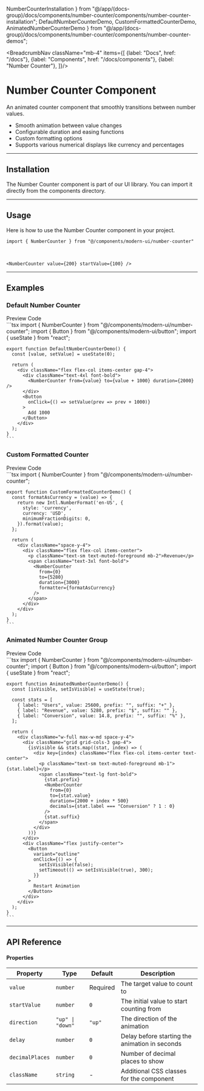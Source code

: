   NumberCounterInstallation 
} from "@/app/(docs-group)/docs/components/number-counter/components/number-counter-installation";
  DefaultNumberCounterDemo,
  CustomFormattedCounterDemo,
  AnimatedNumberCounterDemo
} from "@/app/(docs-group)/docs/components/number-counter/components/number-counter-demos";

<BreadcrumbNav className="mb-4" items={[
  {label: "Docs", href: "/docs"},
  {label: "Components", href: "/docs/components"},
  {label: "Number Counter"},
]}/>

<PreviewNumberCounter/>

# Number Counter Component

An animated counter component that smoothly transitions between number values.

- Smooth animation between value changes
- Configurable duration and easing functions
- Custom formatting options
- Supports various numerical displays like currency and percentages

---

## Installation

The Number Counter component is part of our UI library. You can import it directly from the components directory.

<NumberCounterInstallation/>

---

## Usage

Here is how to use the Number Counter component in your project.

```tsx
import { NumberCounter } from "@/components/modern-ui/number-counter"
```

<br/>

```tsx
<NumberCounter value={200} startValue={100} />
```

---

## Examples

### Default Number Counter

<Tabs defaultValue="preview">
  <TabsList>
    <TabsTrigger value="preview">Preview</TabsTrigger>
    <TabsTrigger value="code">Code</TabsTrigger>
  </TabsList>
  <TabsContent value="preview" className="p-6 border rounded-md mt-2 relative min-h-[200px]">
    <div className="absolute inset-0 bg-[radial-gradient(#80808080_1px,transparent_1px)] [background-size:16px_16px] opacity-50 "></div>
    <div className="flex justify-center items-center h-full z-10 relative min-h-[200px] not-prose">
      <DefaultNumberCounterDemo />
    </div>
  </TabsContent>
  <TabsContent value="code">
    ```tsx
    import { NumberCounter } from "@/components/modern-ui/number-counter";
    import { Button } from "@/components/modern-ui/button";
    import { useState } from "react";

    export function DefaultNumberCounterDemo() {
      const [value, setValue] = useState(0);
      
      return (
        <div className="flex flex-col items-center gap-4">
          <div className="text-4xl font-bold">
            <NumberCounter from={value} to={value + 1000} duration={2000} />
          </div>
          <Button 
            onClick={() => setValue(prev => prev + 1000)}
          >
            Add 1000
          </Button>
        </div>
      );
    }
    ```
  </TabsContent>
</Tabs>

### Custom Formatted Counter

<Tabs defaultValue="preview">
  <TabsList>
    <TabsTrigger value="preview">Preview</TabsTrigger>
    <TabsTrigger value="code">Code</TabsTrigger>
  </TabsList>
  <TabsContent value="preview" className="p-6 border rounded-md mt-2 relative min-h-[200px]">
    <div className="absolute inset-0 bg-[radial-gradient(#80808080_1px,transparent_1px)] [background-size:16px_16px] opacity-50 "></div>
    <div className="flex justify-center items-center h-full z-10 relative min-h-[200px] not-prose">
      <CustomFormattedCounterDemo />
    </div>
  </TabsContent>
  <TabsContent value="code">
    ```tsx
    import { NumberCounter } from "@/components/modern-ui/number-counter";

    export function CustomFormattedCounterDemo() {
      const formatAsCurrency = (value) => {
        return new Intl.NumberFormat('en-US', {
          style: 'currency',
          currency: 'USD',
          minimumFractionDigits: 0,
        }).format(value);
      };
      
      return (
        <div className="space-y-4">
          <div className="flex flex-col items-center">
            <p className="text-sm text-muted-foreground mb-2">Revenue</p>
            <span className="text-3xl font-bold">
              <NumberCounter 
                from={0} 
                to={5280} 
                duration={3000} 
                formatter={formatAsCurrency} 
              />
            </span>
          </div>
        </div>
      );
    }
    ```
  </TabsContent>
</Tabs>

### Animated Number Counter Group

<Tabs defaultValue="preview">
  <TabsList>
    <TabsTrigger value="preview">Preview</TabsTrigger>
    <TabsTrigger value="code">Code</TabsTrigger>
  </TabsList>
  <TabsContent value="preview" className="p-6 border rounded-md mt-2 relative min-h-[200px]">
    <div className="absolute inset-0 bg-[radial-gradient(#80808080_1px,transparent_1px)] [background-size:16px_16px] opacity-50 "></div>
    <div className="flex justify-center items-center h-full z-10 relative min-h-[200px] not-prose">
      <AnimatedNumberCounterDemo />
    </div>
  </TabsContent>
  <TabsContent value="code">
    ```tsx
    import { NumberCounter } from "@/components/modern-ui/number-counter";
    import { Button } from "@/components/modern-ui/button";
    import { useState } from "react";

    export function AnimatedNumberCounterDemo() {
      const [isVisible, setIsVisible] = useState(true);
      
      const stats = [
        { label: "Users", value: 25600, prefix: "", suffix: "+" },
        { label: "Revenue", value: 5280, prefix: "$", suffix: "" },
        { label: "Conversion", value: 14.8, prefix: "", suffix: "%" },
      ];
      
      return (
        <div className="w-full max-w-md space-y-4">
          <div className="grid grid-cols-3 gap-4">
            {isVisible && stats.map((stat, index) => (
              <div key={index} className="flex flex-col items-center text-center">
                <p className="text-sm text-muted-foreground mb-1">{stat.label}</p>
                <span className="text-lg font-bold">
                  {stat.prefix}
                  <NumberCounter 
                    from={0} 
                    to={stat.value} 
                    duration={2000 + index * 500} 
                    decimals={stat.label === "Conversion" ? 1 : 0}
                  />
                  {stat.suffix}
                </span>
              </div>
            ))}
          </div>
          <div className="flex justify-center">
            <Button 
              variant="outline" 
              onClick={() => {
                setIsVisible(false);
                setTimeout(() => setIsVisible(true), 300);
              }}
            >
              Restart Animation
            </Button>
          </div>
        </div>
      );
    }
    ```
  </TabsContent>
</Tabs>

---

## API Reference

#### Properties

| Property | Type | Default | Description |
| -------- | ---- | ------- | ----------- |
| `value` | `number` | Required | The target value to count to |
| `startValue` | `number` | `0` | The initial value to start counting from |
| `direction` | `"up" \| "down"` | `"up"` | The direction of the animation |
| `delay` | `number` | `0` | Delay before starting the animation in seconds |
| `decimalPlaces` | `number` | `0` | Number of decimal places to show |
| `className` | `string` | - | Additional CSS classes for the component |